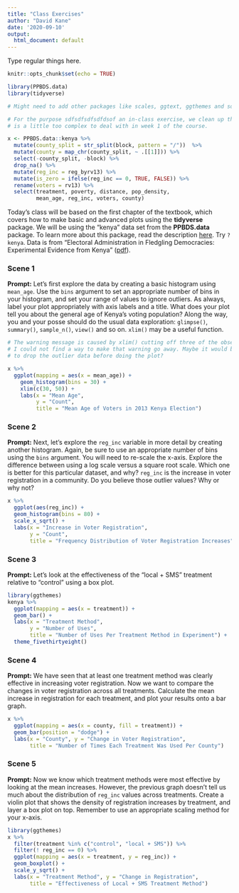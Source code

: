 ```yaml
---
title: "Class Exercises"
author: "David Kane"
date: '2020-09-10'
output:
  html_document: default
---
```


Type regular things here. 

```r
knitr::opts_chunk$set(echo = TRUE)

library(PPBDS.data)
library(tidyverse)

# Might need to add other packages like scales, ggtext, ggthemes and so on.

# For the purpose sdfsdfsdfsdfdsof an in-class exercise, we clean up this data. The raw data
# is a little too complex to deal with in week 1 of the course.

x <- PPBDS.data::kenya %>%
  mutate(county_split = str_split(block, pattern = "/"))  %>%
  mutate(county = map_chr(county_split, ~ .[[1]])) %>%
  select(-county_split, -block) %>% 
  drop_na() %>% 
  mutate(reg_inc = reg_byrv13) %>%
  mutate(is_zero = ifelse(reg_inc == 0, TRUE, FALSE)) %>% 
  rename(voters = rv13) %>% 
  select(treatment, poverty, distance, pop_density, 
         mean_age, reg_inc, voters, county)
```

Today's class will be based on the first chapter of the textbook, which covers how to make basic and advanced plots using the **tidyverse** package. We will be using the "kenya" data set from the **PPBDS.data** package. To learn more about this package, read the description [here](https://davidkane9.github.io/PPBDS.data/). Try `?kenya`. Data is from "Electoral Administration in Fledgling Democracies: Experimental Evidence from Kenya" ([pdf](https://papers.ssrn.com/sol3/papers.cfm?abstract_id=3520421)).

### Scene 1

**Prompt:** Let's first explore the data by creating a basic histogram using `mean_age`. Use the `bins` argument to set an appropriate number of bins in your histogram, and set your range of values to ignore outliers. As always, label your plot appropriately with axis labels and a title. What does your plot tell you about the general age of Kenya's voting population? Along the way, you and your posse should do the usual data exploration: `glimpse()`, `summary()`, `sample_n()`, `view()` and so on. `xlim()` may be a useful function.
```r
# The warning message is caused by xlim() cutting off three of the observations.
# I could not find a way to make that warning go away. Maybe it would be cleaner
# to drop the outlier data before doing the plot?

x %>% 
  ggplot(mapping = aes(x = mean_age)) +
    geom_histogram(bins = 30) +
    xlim(c(30, 50)) + 
    labs(x = "Mean Age", 
         y = "Count",
         title = "Mean Age of Voters in 2013 Kenya Election")
```


### Scene 2

**Prompt:** Next, let's explore the `reg_inc` variable in more detail by creating another histogram. Again, be sure to use an appropriate number of bins using the `bins` argument. You will need to re-scale the x-axis. Explore the difference between using a log scale versus a square root scale. Which one is better for this particular dataset, and why? `reg_inc` is the increase in voter registration in a community. Do you believe those outlier values? Why or why not?
```r
x %>% 
  ggplot(aes(reg_inc)) +
  geom_histogram(bins = 80) +
  scale_x_sqrt() +
  labs(x = "Increase in Voter Registration",
       y = "Count",
       title = "Frequency Distribution of Voter Registration Increases")
```

### Scene 3

**Prompt:** Let's look at the effectiveness of the "local + SMS" treatment relative to "control" using a box plot.
```r
library(ggthemes)
kenya %>% 
  ggplot(mapping = aes(x = treatment)) +
  geom_bar() +
  labs(x = "Treatment Method",
       y = "Number of Uses",
       title = "Number of Uses Per Treatment Method in Experiment") +
  theme_fivethirtyeight()
```

### Scene 4

**Prompt:** We have seen that at least one treatment method was clearly effective in increasing voter registration. Now we want to compare the changes in voter registration across all treatments. Calculate the mean increase in registration for each treatment, and plot your results onto a bar graph.
```r
x %>% 
  ggplot(mapping = aes(x = county, fill = treatment)) +
  geom_bar(position = "dodge") +
  labs(x = "County", y = "Change in Voter Registration",
       title = "Number of Times Each Treatment Was Used Per County")
```

### Scene 5

**Prompt:** Now we know which treatment methods were most effective by looking at the mean increases. However, the previous graph doesn't tell us much about the distribution of `reg_inc` values across treatments. Create a violin plot that shows the density of registration increases by treatment, and layer a box plot on top. Remember to use an appropriate scaling method for your x-axis.
```r
library(ggthemes)
x %>% 
  filter(treatment %in% c("control", "local + SMS")) %>% 
  filter(! reg_inc == 0) %>% 
  ggplot(mapping = aes(x = treatment, y = reg_inc)) +
  geom_boxplot() +
  scale_y_sqrt() +
  labs(x = "Treatment Method", y = "Change in Registration",
       title = "Effectiveness of Local + SMS Treatment Method")
```
